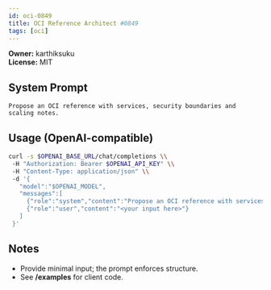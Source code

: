 ```yaml
---
id: oci-0849
title: OCI Reference Architect #0849
tags: [oci]
---
```


**Owner:** karthiksuku  
**License:** MIT

## System Prompt
```text
Propose an OCI reference with services, security boundaries and scaling notes.
```

## Usage (OpenAI-compatible)
```bash
curl -s $OPENAI_BASE_URL/chat/completions \\
 -H "Authorization: Bearer $OPENAI_API_KEY" \\
 -H "Content-Type: application/json" \\
 -d '{
   "model":"$OPENAI_MODEL",
   "messages":[
     {"role":"system","content":"Propose an OCI reference with services, security boundaries and scaling notes."},
     {"role":"user","content":"<your input here>"}
   ]
 }'
```

## Notes
- Provide minimal input; the prompt enforces structure.
- See **/examples** for client code.
